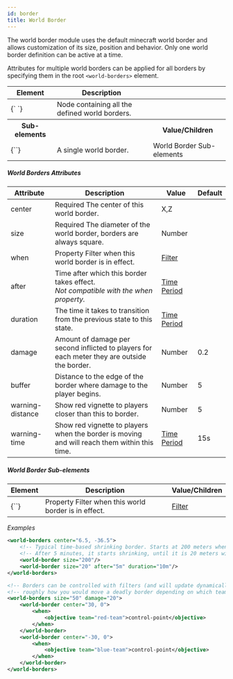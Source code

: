 ```yaml
---
id: border
title: World Border
---
```


The world border module uses the default minecraft world border and allows customization of its size, position and behavior. Only one world border definition can be active at a time.

Attributes for multiple world borders can be applied for all borders by specifying them in the root `<world-borders>` element.

<div className="table-container">
  <table>
    <thead>
      <tr>
        <th>Element</th>
        <th>Description</th>
        <th></th>
      </tr>
    </thead>
    <tbody>
      <tr>
        <td>
          <label>{`<world-borders> </world-borders>`}</label>
        </td>
        <td>Node containing all the defined world borders.</td>
        <td></td>
      </tr>
      <tr>
        <th>Sub-elements</th>
        <th />
        <th>Value/Children</th>
      </tr>
      <tr>
        <td>
          <label>{`<world-border>`}</label>
        </td>
        <td>A single world border.</td>
        <td>
          <span className="badge badge--secondary">
            World Border Sub-elements
          </span>
        </td>
      </tr>
    </tbody>
  </table>
</div>

##### World Borders Attributes

<div className="table-container">
  <table>
    <thead>
      <tr>
        <th style={{ minWidth: "150px" }}>Attribute</th>
        <th>Description</th>
        <th>Value</th>
        <th>Default</th>
      </tr>
    </thead>
    <tbody>
      <tr>
        <td>
          <label>center</label>
        </td>
        <td>
          <span className="badge badge--danger">Required</span>
          The center of this world border.
        </td>
        <td>
          <span className="badge badge--primary">X,Z</span>
        </td>
        <td></td>
      </tr>
      <tr>
        <td>
          <label>size</label>
        </td>
        <td>
          <span className="badge badge--danger">Required</span>
          The diameter of the world border, borders are always square.
        </td>
        <td>
          <span className="badge badge--primary">Number</span>
        </td>
        <td></td>
      </tr>
      <tr>
        <td>
          <label>when</label>
        </td>
        <td>
          <span
            className="badge badge--secondary"
            title="Can be either this attribute or a sub-element."
          >
            Property
          </span>
          Filter when this world border is in effect.
        </td>
        <td>
          <a href="/modules/filters">Filter</a>
        </td>
        <td></td>
      </tr>
      <tr>
        <td>
          <label>after</label>
        </td>
        <td>
          Time after which this border takes effect.
          <br />
          <i>
            Not compatible with the <label>when</label> property.
          </i>
        </td>
        <td>
          <a href="/reference/time_periods">Time Period</a>
        </td>
        <td></td>
      </tr>
      <tr>
        <td>
          <label>duration</label>
        </td>
        <td>
          The time it takes to transition from the previous state to this state.
        </td>
        <td>
          <a href="/reference/time_periods">Time Period</a>
        </td>
        <td></td>
      </tr>
      <tr>
        <td>
          <label>damage</label>
        </td>
        <td>
          Amount of damage per second inflicted to players for each meter they
          are outside the border.
        </td>
        <td>
          <span className="badge badge--primary">Number</span>
        </td>
        <td>0.2</td>
      </tr>
      <tr>
        <td>
          <label>buffer</label>
        </td>
        <td>
          Distance to the edge of the border where damage to the player begins.
        </td>
        <td>
          <span className="badge badge--primary">Number</span>
        </td>
        <td>5</td>
      </tr>
      <tr>
        <td>
          <label>warning-distance</label>
        </td>
        <td>Show red vignette to players closer than this to border.</td>
        <td>
          <span className="badge badge--primary">Number</span>
        </td>
        <td>5</td>
      </tr>
      <tr>
        <td>
          <label>warning-time</label>
        </td>
        <td>
          Show red vignette to players when the border is moving and will reach
          them within this time.
        </td>
        <td>
          <a href="/reference/time_periods">Time Period</a>
        </td>
        <td>15s</td>
      </tr>
    </tbody>
  </table>
</div>

##### World Border Sub-elements

<div className="table-container">
  <table>
    <thead>
      <tr>
        <th>Element</th>
        <th>Description</th>
        <th>Value/Children</th>
      </tr>
    </thead>
    <tbody>
      <tr>
        <td>
          <label>{`<when>`}</label>
        </td>
        <td>
          <span
            className="badge badge--secondary"
            title="Can be either this sub-element or an attribute."
          >
            Property
          </span>
          Filter when this world border is in effect.
        </td>
        <td>
          <a href="/modules/filters">Filter</a>
        </td>
      </tr>
    </tbody>
  </table>
</div>

_Examples_

```xml
<world-borders center="6.5, -36.5">
    <!-- Typical time-based shrinking border. Starts at 200 meters when the match loads. -->
    <!-- After 5 minutes, it starts shrinking, until it is 20 meters wide at 15 minutes. -->
    <world-border size="200"/>
    <world-border size="20" after="5m" duration="10m"/>
</world-borders>

<!-- Borders can be controlled with filters (and will update dynamically). This is -->
<!-- roughly how you would move a deadly border depending on which team controls a hill -->
<world-borders size="50" damage="20">
    <world-border center="30, 0">
        <when>
            <objective team="red-team">control-point</objective>
        </when>
    </world-border>
    <world-border center="-30, 0">
        <when>
            <objective team="blue-team">control-point</objective>
        </when>
    </world-border>
</world-borders>
```
